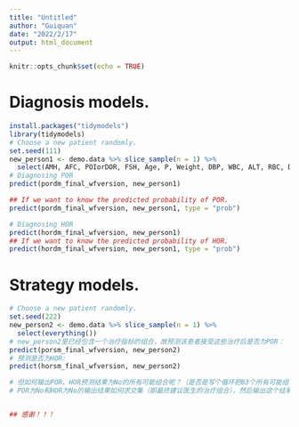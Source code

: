 ---
title: "Untitled"
author: "Guiquan"
date: "2022/2/17"
output: html_document
---

```{r setup, include=FALSE}
knitr::opts_chunk$set(echo = TRUE)
```
# Diagnosis models.
```{r}
install.packages("tidymodels")
library(tidymodels)
# Choose a new patient randomly.
set.seed(111)
new_person1 <- demo.data %>% slice_sample(n = 1) %>% 
  select(AMH, AFC, POIorDOR, FSH, Age, P, Weight, DBP, WBC, ALT, RBC, Duration, LH, PCOS, PLT)
# Diagnosing POR
predict(pordm_final_wfversion, new_person1)

## If we want to know the predicted probability of POR.
predict(pordm_final_wfversion, new_person1, type = "prob")

# Diagnosing HOR
predict(hordm_final_wfversion, new_person1)
## If we want to know the predicted probability of HOR.
predict(hordm_final_wfversion, new_person1, type = "prob")
```

# Strategy models.
```{r}
# Choose a new patient randomly.
set.seed(222)
new_person2 <- demo.data %>% slice_sample(n = 1) %>% 
  select(everything())
# new_person2里已经包含一个治疗指标的组合，故预测该患者接受这些治疗后是否为POR：
predict(porsm_final_wfversion, new_person2)
# 预测是否为HOR:
predict(horsm_final_wfversion, new_person2)

# 但如何输出POR、HOR预测结果为No的所有可能组合呢？（是否是写个循环把83个所有可能组合作为输入，然后预测后根据结果进行筛选？）
# POR为No和HOR为No的输出结果如何求交集（即最终建议医生的治疗组合），然后输出这个结果呢？


## 感谢！！！
```










